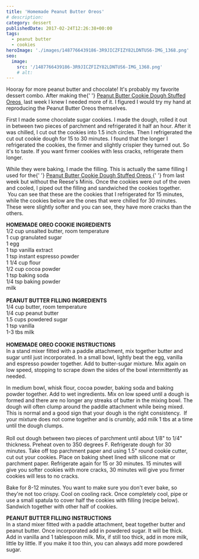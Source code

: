 ```yaml
---
title: 'Homemade Peanut Butter Oreos'
# description:
category: dessert
publishedDate: 2017-02-24T12:26:38+00:00
tags:
  - peanut butter
  - cookies
heroImage: './images/1487766439186-3R9JICZFIZY82LDNTUS6-IMG_1368.png'
seo:
  image:
    src: '/1487766439186-3R9JICZFIZY82LDNTUS6-IMG_1368.png'
    # alt:
---
```



<div class="sqs-html-content">
	<p>
		Hooray for more peanut butter and chocolate! It's probably my favorite
		dessert combo. After making the{' '}
		<a
			target="_blank"
			href="http://www.sarahmakesstuff.com/dessert/peanut-butter-cookie-dough-stuffed-oreos"
		>
			Peanut Butter Cookie Dough Stuffed Oreos
		</a>
		 last week I knew I needed more of it. I figured I would try my hand at
		reproducing the Peanut Butter Oreos themselves. 
	</p>
</div>
<div
	class="image-block-outer-wrapper layout-caption-hidden design-layout-inline"
	data-test="image-block-inline-outer-wrapper"
>
	<figure class="sqs-block-image-figure intrinsic">
		<div
			class="image-block-wrapper"
			data-animation-role="image"
			data-animation-override=""
		>
			<div class="sqs-image-shape-container-element has-aspect-ratio">
				<Picture
					src={ContentImage1}
					alt="homemade peanut butter oreos | sarah makes stuff"
				></Picture>
			</div>
		</div>
	</figure>
</div>
<div class="sqs-html-content">
	<p>
		First I made some chocolate sugar cookies. I made the dough, rolled it out
		in between two pieces of parchment and refrigerated it half an hour. After
		it was chilled, I cut out the cookies into 1.5 inch circles. Then I
		refrigerated the cut out cookie dough for 15 to 30 minutes. I found that the
		longer I refrigerated the cookies, the firmer and slightly crispier they
		turned out. So it's to taste. If you want firmer cookies with less cracks,
		refrigerate them longer. 
	</p>
</div>
<div
	class="image-block-outer-wrapper layout-caption-hidden design-layout-inline"
	data-test="image-block-inline-outer-wrapper"
>
	<figure class="sqs-block-image-figure intrinsic">
		<div
			class="image-block-wrapper"
			data-animation-role="image"
			data-animation-override=""
		>
			<div class="sqs-image-shape-container-element has-aspect-ratio">
				<Picture
					src={ContentImage2}
					alt="homemade peanut butter oreos | sarah makes stuff"
				></Picture>
			</div>
		</div>
	</figure>
</div>
<div class="sqs-html-content">
	<p>
		While they were baking, I made the filling. This is actually the same
		filling I used for the{' '}
		<a
			target="_blank"
			href="http://www.sarahmakesstuff.com/dessert/peanut-butter-cookie-dough-stuffed-oreos"
		>
			Peanut Butter Cookie Dough Stuffed Oreos
		</a>{' '}
		from last week but without the Reese's Minis. Once the cookies were out of
		the oven and cooled, I piped out the filling and sandwiched the cookies
		together.  You can see that these are the cookies that I refrigerated for 15
		minutes, while the cookies below are the ones that were chilled for 30
		minutes. These were slightly softer and you can see, they have more cracks
		than the others. 
	</p>
</div>
<div
	class="image-block-outer-wrapper layout-caption-hidden design-layout-inline"
	data-test="image-block-inline-outer-wrapper"
>
	<figure class="sqs-block-image-figure intrinsic">
		<div
			class="image-block-wrapper"
			data-animation-role="image"
			data-animation-override=""
		>
			<div class="sqs-image-shape-container-element has-aspect-ratio">
				<Picture
					src={ContentImage3}
					alt="homemade peanut butter oreos | sarah makes stuff"
				></Picture>
			</div>
		</div>
	</figure>
</div>
<div
	class="image-block-outer-wrapper layout-caption-hidden design-layout-inline"
	data-test="image-block-inline-outer-wrapper"
>
	<figure class="sqs-block-image-figure intrinsic">
		<div
			class="image-block-wrapper"
			data-animation-role="image"
			data-animation-override=""
		>
			<div class="sqs-image-shape-container-element has-aspect-ratio">
				<Picture
					src={ContentImage4}
					alt="homemade peanut butter oreos | sarah makes stuff"
				></Picture>
			</div>
		</div>
	</figure>
</div>
<div
	class="image-block-outer-wrapper layout-caption-hidden design-layout-inline"
	data-test="image-block-inline-outer-wrapper"
>
	<figure class="sqs-block-image-figure intrinsic">
		<div
			class="image-block-wrapper"
			data-animation-role="image"
			data-animation-override=""
		>
			<div class="sqs-image-shape-container-element has-aspect-ratio">
				<Picture
					src={ContentImage5}
					alt="homemade peanut butter oreos | sarah makes stuff"
				></Picture>
			</div>
		</div>
	</figure>
</div>
<div
	class="image-block-outer-wrapper layout-caption-hidden design-layout-inline"
	data-test="image-block-inline-outer-wrapper"
>
	<figure class="sqs-block-image-figure intrinsic">
		<div
			class="image-block-wrapper"
			data-animation-role="image"
			data-animation-override=""
		>
			<div class="sqs-image-shape-container-element has-aspect-ratio">
				<Picture
					src={ContentImage6}
					alt="homemade peanut butter oreos | sarah makes stuff"
				></Picture>
			</div>
		</div>
	</figure>
</div>
<div class="sqs-html-content">
	<p>
		<strong>HOMEMADE OREO COOKIE INGREDIENTS</strong>
		<br />
		1/2 cup unsalted butter, room temperature
		<br />1 cup granulated sugar
		<br />1 egg
		<br />1 tsp vanilla extract
		<br />1 tsp instant espresso powder
		<br />1 1/4 cup flour
		<br />
		1/2 cup cocoa powder
		<br />1 tsp baking soda
		<br />
		1/4 tsp baking powder
		<br />
		milk
		<br />
		<br />
		<strong>PEANUT BUTTER FILLING INGREDIENTS</strong>
		<br />
		1/4 cup butter, room temperature
		<br />
		1/4 cup peanut butter
		<br />
		1.5 cups powdered sugar
		<br />1 tsp vanilla
		<br />
		1-3 tbs milk
		<br />
		<br />
		<strong>HOMEMADE OREO COOKIE INSTRUCTIONS</strong>
		<br />
		In a stand mixer fitted with a paddle attachment, mix together butter and
		sugar until just incorporated. In a small bowl, lightly beat the
		egg, vanilla and espresso powder together. Add to butter-sugar mixture. Mix
		again on low speed, stopping to scrape down the sides of the bowl
		intermittently as needed.
	</p>
	<p>
		In medium bowl, whisk flour, cocoa powder, baking soda and baking powder
		together. Add to wet ingredients. Mix on low speed until a dough is formed
		and there are no longer any streaks of butter in the mixing bowl. The dough
		will often clump around the paddle attachment while being mixed. This is
		normal and a good sign that your dough is the right consistency.  If your
		mixture does not come together and is crumbly, add milk 1 tbs at a time
		until the dough clumps.
		<br />
		<br />
		Roll out dough between two pieces of parchment until about 1/8" to 1/4"
		thickness. Preheat oven to 350 degrees F. Refrigerate dough for 30 minutes.
		Take off top parchment paper and using 1.5" round cookie cutter, cut out
		your cookies. Place on baking sheet lined with silicone mat or parchment
		paper. Refrigerate again for 15 or 30 minutes. 15 minutes will give you
		softer cookies with more cracks, 30 minutes will give you firmer cookies
		will less to no cracks.
	</p>
	<p>
		Bake for 8-12 minutes. You want to make sure you don't ever bake, so they're
		not too crispy. Cool on cooling rack. Once completely cool, pipe or use a
		small spatula to cover half the cookies with filling (recipe below).
		Sandwich together with other half of cookies.
	</p>
	<p>
		<strong>PEANUT BUTTER FILLING INSTRUCTIONS</strong>
		<br />
		In a stand mixer fitted with a paddle attachment, beat together butter and
		peanut butter. Once incorporated add in powdered sugar. It will be thick.
		Add in vanilla and 1 tablespoon milk. Mix, if still too thick, add in more
		milk, little by little. If you make it too thin, you can always add more
		powdered sugar.
	</p>
</div>
